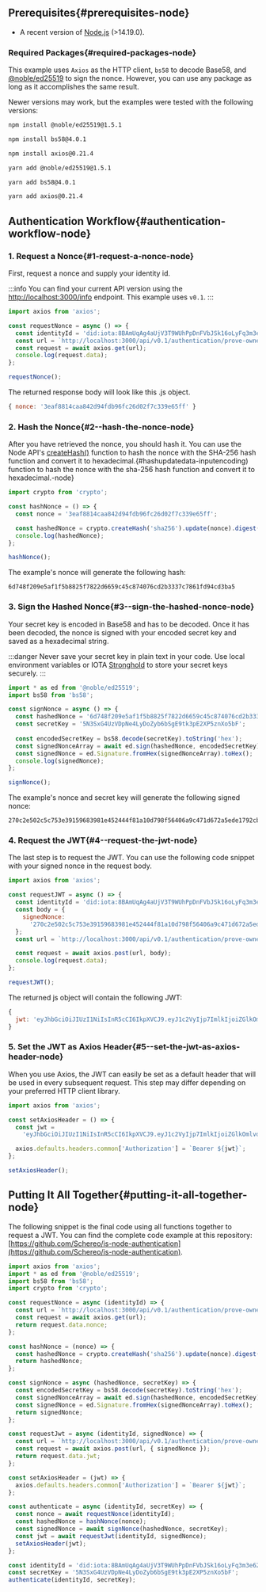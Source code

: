 
## Prerequisites{#prerequisites-node}

* A recent version of [Node.js](https://nodejs.org/en/download/) (>14.19.0).

### Required Packages{#required-packages-node}


This example uses `Axios` as the HTTP client, `bs58` to decode Base58, and [@noble/ed25519](https://www.npmjs.com/package/noble-ed25519) to sign the nonce. However, you can use any package as long as it accomplishes the same result.

Newer versions may work, but the examples were tested with the following versions:

<Tabs>
<TabItem value="npm" label="npm">

```bash
npm install @noble/ed25519@1.5.1
```

```bash
npm install bs58@4.0.1
```

```bash
npm install axios@0.21.4
```

</TabItem>
<TabItem value="yarn" label="Yarn">

```bash
yarn add @noble/ed25519@1.5.1
```

```bash
yarn add bs58@4.0.1
```

```bash
yarn add axios@0.21.4
```

</TabItem>
</Tabs>

## Authentication Workflow{#authentication-workflow-node}

### 1. Request a Nonce{#1-request-a-nonce-node}

First, request a nonce and supply your identity id.

:::info
You can find your current API version using the [http://localhost:3000/info](http://localhost:3000/info) endpoint. This example uses `v0.1`.
:::

```js title="./authenticate.js"
import axios from 'axios';

const requestNonce = async () => {
  const identityId = 'did:iota:8BAmUqAg4aUjV3T9WUhPpDnFVbJSk16oLyFq3m3e62MF';
  const url = `http://localhost:3000/api/v0.1/authentication/prove-ownership/${identityId}`
  const request = await axios.get(url);
  console.log(request.data);
};

requestNonce();
```

The returned response body  will look like this .js object.
```js
{ nonce: '3eaf8814caa842d94fdb96fc26d02f7c339e65ff' }
```

### 2. Hash the Nonce{#2--hash-the-nonce-node}

After you have retrieved the nonce, you should hash it. You can use the Node API's [createHash()](https://nodejs.org/api/crypto.html#hashupdatedata-inputencoding) function to hash the nonce with the SHA-256 hash function and convert it to hexadecimal.{#hashupdatedata-inputencoding) function to hash the nonce with the sha-256 hash function and convert it to hexadecimal.-node}
```js title="./authenticate.js"
import crypto from 'crypto';

const hashNonce = () => {
  const nonce = '3eaf8814caa842d94fdb96fc26d02f7c339e65ff';

  const hashedNonce = crypto.createHash('sha256').update(nonce).digest('hex');
  console.log(hashedNonce);
};

hashNonce();
```
The example's nonce will generate the following hash:
```
6d748f209e5af1f5b8825f7822d6659c45c874076cd2b3337c7861fd94cd3ba5
```

### 3. Sign the Hashed Nonce{#3--sign-the-hashed-nonce-node}

Your secret key is encoded in Base58 and has to be decoded. Once it has been decoded, the nonce is signed with your encoded secret key and saved as a hexadecimal string.

:::danger
Never save your secret key in plain text in your code. Use local environment variables or IOTA [Stronghold](https://wiki.iota.org/stronghold.rs/welcome) to store your secret keys securely.
:::

```js title="./authenticate.js"
import * as ed from '@noble/ed25519';
import bs58 from 'bs58';

const signNonce = async () => {
  const hashedNonce = '6d748f209e5af1f5b8825f7822d6659c45c874076cd2b3337c7861fd94cd3ba5';
  const secretKey = '5N3SxG4UzVDpNe4LyDoZyb6bSgE9tk3pE2XP5znXo5bF';
  
  const encodedSecretKey = bs58.decode(secretKey).toString('hex');
  const signedNonceArray = await ed.sign(hashedNonce, encodedSecretKey);
  const signedNonce = ed.Signature.fromHex(signedNonceArray).toHex();
  console.log(signedNonce);
};

signNonce();
```

The example's nonce and secret key will generate the following signed nonce:

```
270c2e502c5c753e39159683981e452444f81a10d798f56406a9c471d672a5ede1792cb7f97d4f9c9efeec7bf35577dd1f8482afca7e3710291868a65bf91e07
```

### 4. Request the JWT{#4--request-the-jwt-node}

The last step is to request the JWT. You can use the following code snippet with your signed nonce in the request body.

```js title="./authenticate.js"
import axios from 'axios';

const requestJWT = async () => {
  const identityId = 'did:iota:8BAmUqAg4aUjV3T9WUhPpDnFVbJSk16oLyFq3m3e62MF';
  const body = {
    signedNonce:
      '270c2e502c5c753e39159683981e452444f81a10d798f56406a9c471d672a5ede1792cb7f97d4f9c9efeec7bf35577dd1f8482afca7e3710291868a65bf91e07'
  };
  const url = `http://localhost:3000/api/v0.1/authentication/prove-ownership/${identityId}`;

  const request = await axios.post(url, body);
  console.log(request.data);
};

requestJWT();
```

The returned js object will contain the following JWT:

```js
{
  jwt: 'eyJhbGciOiJIUzI1NiIsInR5cCI6IkpXVCJ9.eyJ1c2VyIjp7ImlkIjoiZGlkOmlvdGE6OEJBbVVxQWc0YVVqVjNUOVdVaFBwRG5GVmJKU2sxNm9MeUZxM20zZTYyTUYiLCJwdWJsaWNLZXkiOiI3WFRYVlJ5M0cxTVhjbURrejJiUUNiV3B2OEF6b1FSZ3hHdjVtRG0xRkoxdCIsInVzZXJuYW1lIjoiVGltMTIzNDUiLCJyZWdpc3RyYXRpb25EYXRlIjoiMjAyMi0wMi0xOFQwNzo0ODo0NSswMTowMCIsImNsYWltIjp7InR5cGUiOiJQZXJzb24ifSwicm9sZSI6IlVzZXIifSwiaWF0IjoxNjQ1MTc3OTg1LCJleHAiOjE2NDUyNjQzODV9.-O2UpPyfWOvtLV2cUF9fPVhgCGDCVwFU9zXrpn_uKU0'
}
```

### 5. Set the JWT as Axios Header{#5--set-the-jwt-as-axios-header-node}

When you use Axios, the JWT can easily be set as a default header that will be used in every subsequent request. This step may differ depending on your preferred HTTP client library.

```js title="./authenticate.js"
import axios from 'axios';

const setAxiosHeader = () => {
  const jwt =
    'eyJhbGciOiJIUzI1NiIsInR5cCI6IkpXVCJ9.eyJ1c2VyIjp7ImlkIjoiZGlkOmlvdGE6OEJBbVVxQWc0YVVqVjNUOVdVaFBwRG5GVmJKU2sxNm9MeUZxM20zZTYyTUYiLCJwdWJsaWNLZXkiOiI3WFRYVlJ5M0cxTVhjbURrejJiUUNiV3B2OEF6b1FSZ3hHdjVtRG0xRkoxdCIsInVzZXJuYW1lIjoiVGltMTIzNDUiLCJyZWdpc3RyYXRpb25EYXRlIjoiMjAyMi0wMi0xOFQwNzo0ODo0NSswMTowMCIsImNsYWltIjp7InR5cGUiOiJQZXJzb24ifSwicm9sZSI6IlVzZXIifSwiaWF0IjoxNjQ1MTc3OTg1LCJleHAiOjE2NDUyNjQzODV9.-O2UpPyfWOvtLV2cUF9fPVhgCGDCVwFU9zXrpn_uKU0';

  axios.defaults.headers.common['Authorization'] = `Bearer ${jwt}`;
};

setAxiosHeader();
```

##  Putting It All Together{#putting-it-all-together-node}

The following snippet is the final code using all functions together to request a JWT.
You can find the complete code example at this repository: [https://github.com/Schereo/is-node-authentication](https://github.com/Schereo/is-node-authentication).

```js title="./authenticate.js"
import axios from 'axios';
import * as ed from '@noble/ed25519';
import bs58 from 'bs58';
import crypto from 'crypto';

const requestNonce = async (identityId) => {
  const url = `http://localhost:3000/api/v0.1/authentication/prove-ownership/${identityId}`;
  const request = await axios.get(url);
  return request.data.nonce;
};

const hashNonce = (nonce) => {
  const hashedNonce = crypto.createHash('sha256').update(nonce).digest('hex');
  return hashedNonce;
};

const signNonce = async (hashedNonce, secretKey) => {
  const encodedSecretKey = bs58.decode(secretKey).toString('hex');
  const signedNonceArray = await ed.sign(hashedNonce, encodedSecretKey);
  const signedNonce = ed.Signature.fromHex(signedNonceArray).toHex();
  return signedNonce;
};

const requestJwt = async (identityId, signedNonce) => {
  const url = `http://localhost:3000/api/v0.1/authentication/prove-ownership/${identityId}`;
  const request = await axios.post(url, { signedNonce });
  return request.data.jwt;
};

const setAxiosHeader = (jwt) => {
  axios.defaults.headers.common['Authorization'] = `Bearer ${jwt}`;
};

const authenticate = async (identityId, secretKey) => {
  const nonce = await requestNonce(identityId);
  const hashedNonce = hashNonce(nonce);
  const signedNonce = await signNonce(hashedNonce, secretKey);
  const jwt = await requestJwt(identityId, signedNonce);
  setAxiosHeader(jwt);
};

const identityId = 'did:iota:8BAmUqAg4aUjV3T9WUhPpDnFVbJSk16oLyFq3m3e62MF';
const secretKey = '5N3SxG4UzVDpNe4LyDoZyb6bSgE9tk3pE2XP5znXo5bF';
authenticate(identityId, secretKey);

```

